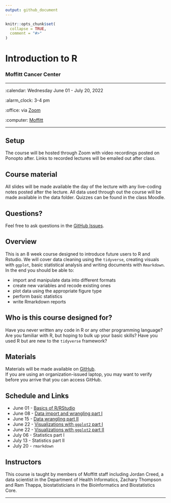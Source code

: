 ```yaml
---
output: github_document
---
```


<!-- README.md is generated from README.Rmd. Please edit that file -->

```r
knitr::opts_chunk$set(
  collapse = TRUE,
  comment = "#>"
)
```

Introduction to R
================

### Moffitt Cancer Center 

-----

:calendar: Wednesday June 01 - July 20, 2022

:alarm_clock: 3-4 pm

:office: via [Zoom](https://moffitt.zoom.us/j/99031977384)

:computer: [Moffitt](https://moffitt.org/)

-----

## Setup

The course will be hosted through Zoom with video recordings posted on Ponopto after. 
Links to recorded lectures will be emailed out after class.

<!-- 
* When you're done, put a green post-it on your computer. 
* If you need help, put up a pink post-it.
-->

## Course material

All slides will be made available the day of the lecture with any live-coding notes
posted after the lecture. 
All data used through out the course will be made available in the data folder. 
Quizzes can be found in the class Moodle.

<!--
* Rewrite as links to slides on github once they are made
* [Name of talk](path/to/slides.pdf)
-->



## Questions?

Feel free to ask questions in the [GitHub Issues](https://github.com).

## Overview

This is an 8 week course designed to introduce future users to R and Rstudio.
We will cover data cleaning using the `tidyverse`, creating visuals with `ggplot`,
basic statistical analysis and writing documents with `Rmarkdown`. In the end 
you should be able to: 

<!--
Each instructor should provide a one sentence summary of what participants
will be able to do after thier lecture 
-->

* import and manipulate data into different formats
* create new variables and recode existing ones 
* plot data using the appropriate figure type 
* perform basic statistics
* write Rmarkdown reports

## Who is this course designed for?

Have you never written any code in R or any other programming language? Are you
familiar with R, but hoping to bulk up your basic skills? Have you used R but are
new to the `tidyverse` framework? 

## Materials

Materials will be made available on [GitHub](https://github.com/FridleyLab/Intro_to_R_2022/).  
If you are using an organization-issued laptop, you may want to verify before you 
arrive that you can access GitHub.

## Schedule and Links

*   June 01 - [Basics of R/RStudio](https://moffitt.hosted.panopto.com/Panopto/Pages/Viewer.aspx?id=ef316a92-1a87-4ae8-a788-aea70150dd19)
*   June 08 - [Data import and wrangling part I](https://moffitt.hosted.panopto.com/Panopto/Pages/Viewer.aspx?id=d525ac17-661c-44f4-9ad3-aeae0153744a)
*   June 15 - [Data wrangling part II](https://moffitt.hosted.panopto.com/Panopto/Pages/Viewer.aspx?id=c9dcb86c-d5fe-4662-bfbf-aeb5014a74bb)
*   June 22 - [Visualizations with `ggplot2` part I](https://moffitt.hosted.panopto.com/Panopto/Pages/Viewer.aspx?id=59d650c7-fb6d-45b7-9146-aebc014f764c)
*   June 22 - [Visualizations with `ggplot2` part II](https://moffitt.hosted.panopto.com/Panopto/Pages/Viewer.aspx?id=77afb363-11d7-40c5-beff-aec3014a604f)
*   July 06 - Statistics part I
*   July 13 - Statistics part II
*   July 20 - `rmarkdown`

## Instructors

<!--
Add links to personal websites and double check personal info
* add small blurbs/pictures for each instructor? 
-->

This course is taught by members of Moffitt staff including Jordan
Creed, a data scientist in the Department of Health Informatics, Zachary
Thompson and Ram Thappa, biostatisticians in the Bioinformatics and
Biostatistics Core.

-----